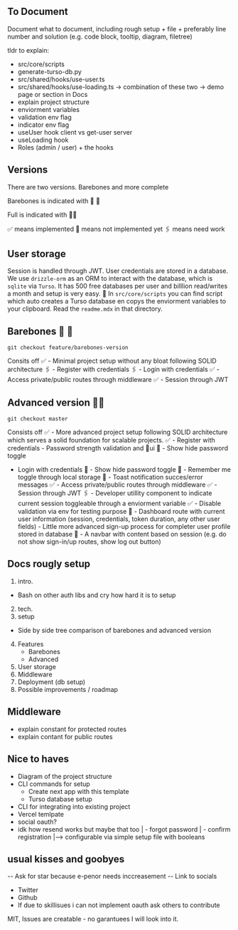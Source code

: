 ## To Document

Document what to document, including rough setup + file + preferably line number and solution (e.g. code block, tooltip, diagram, filetree)

tldr to explain:

-   src/core/scripts
-   generate-turso-db.py
-   src/shared/hooks/use-user.ts
-   src/shared/hooks/use-loading.ts
    -> combination of these two
    -> demo page or section in Docs
-   explain project structure
-   enviorment variables
-   validation env flag
-   indicator env flag
-   useUser hook client vs get-user server
-   useLoading hook
-   Roles (admin / user) + the hooks

## Versions

There are two versions. Barebones and more complete

Barebones is indicated with 🚗 💨

Full is indicated with 💨🚀

✅ means implemented
📍 means not implemented yet
🖇️ means need work

## User storage

Session is handled through JWT. User credentials are stored in a database. We use `drizzle-orm` as an ORM to interact with the database, which is `sqlite` via `Turso`. It has 500 free databases per user and billlion read/writes a month and setup is very easy. 📍 In `src/core/scripts` you can find script which auto creates a Turso database en copys the enviorment variables to your clipboard. Read the `readme.mdx` in that directory.

## Barebones 🚗 💨

`git checkout feature/barebones-version`

Consits off
✅ - Minimal project setup without any bloat following SOLID architecture
🖇️ - Register with credentials
🖇️ - Login with credentials
✅ - Access private/public routes through middleware
✅ - Session through JWT

## Advanced version 💨🚀

`git checkout master`

Consists off
✅ - More advanced project setup following SOLID architecture which serves a solid foundation for scalable projects.
✅ - Register with credentials - Password strength validation and 📍ui
📍 - Show hide password toggle

-   Login with credentials
    📍 - Show hide password toggle
    📍 - Remember me toggle through local storage
    📍 - Toast notification succes/error messages
    ✅ - Access private/public routes through middleware
    ✅ - Session through JWT
    🖇️ - Developer utillity component to indicate current session toggleable through a enviorment variable
    ✅ - Disable validation via env for testing purpose
    📍 - Dashboard route with current user information (session, credentials, token duration, any other user fields) - Little more advanced sign-up process for completer user profile stored in database
    📍 - A navbar with content based on session (e.g. do not show sign-in/up routes, show log out button)

## Docs rougly setup

1. intro.

-   Bash on other auth libs and cry how hard it is to setup

2. tech.
3. setup

-   Side by side tree comparison of barebones and advanced version

4. Features
    - Barebones
    - Advanced
5. User storage
6. Middleware
7. Deployment (db setup)
8. Possible improvements / roadmap

## Middleware

-   explain constant for protected routes
-   explain contant for public routes

## Nice to haves

-   Diagram of the project structure
-   CLI commands for setup
    -   Create next app with this template
    -   Turso database setup
-   CLI for integrating into existing project
-   Vercel temlpate
-   social oauth?
-   idk how resend works but maybe that too
    | - forgot password
    | - confirm registration
    |--> configurable via simple setup file with booleans

## usual kisses and goobyes

-- Ask for star because e-penor needs inccreasement
-- Link to socials

-   Twitter
-   Github
-   If due to skillisues i can not implement oauth ask others to contribute

MIT, Issues are creatable - no garantuees I will look into it.

